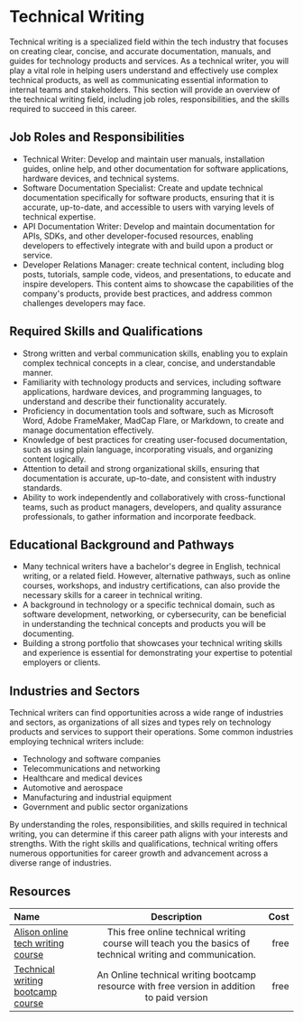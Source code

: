 # Technical Writing

Technical writing is a specialized field within the tech industry that focuses on creating clear, concise, and accurate
documentation, manuals, and guides for technology products and services. As a technical writer, you will play a vital role
in helping users understand and effectively use complex technical products, as well as communicating essential information
to internal teams and stakeholders. This section will provide an overview of the technical writing field, including job
roles, responsibilities, and the skills required to succeed in this career.

## Job Roles and Responsibilities

- Technical Writer: Develop and maintain user manuals, installation guides, online help, and other documentation for
  software applications, hardware devices, and technical systems.
- Software Documentation Specialist: Create and update technical documentation specifically for software products,
  ensuring that it is accurate, up-to-date, and accessible to users with varying levels of technical expertise.
- API Documentation Writer: Develop and maintain documentation for APIs, SDKs, and other developer-focused resources,
  enabling developers to effectively integrate with and build upon a product or service.
- Developer Relations Manager: create technical content, including blog posts, tutorials, sample code, videos, and presentations, to educate and inspire developers. This content aims to showcase the capabilities of the company's products, provide best practices, and address common challenges developers may face.

## Required Skills and Qualifications

- Strong written and verbal communication skills, enabling you to explain complex technical concepts in a clear, concise,
  and understandable manner.
- Familiarity with technology products and services, including software applications, hardware devices, and programming
  languages, to understand and describe their functionality accurately.
- Proficiency in documentation tools and software, such as Microsoft Word, Adobe FrameMaker, MadCap Flare, or Markdown, to
  create and manage documentation effectively.
- Knowledge of best practices for creating user-focused documentation, such as using plain language, incorporating visuals,
  and organizing content logically.
- Attention to detail and strong organizational skills, ensuring that documentation is accurate, up-to-date, and consistent
  with industry standards.
- Ability to work independently and collaboratively with cross-functional teams, such as product managers, developers, and
  quality assurance professionals, to gather information and incorporate feedback.

## Educational Background and Pathways

- Many technical writers have a bachelor's degree in English, technical writing, or a related field. However, alternative
  pathways, such as online courses, workshops, and industry certifications, can also provide the necessary skills for a career
  in technical writing.
- A background in technology or a specific technical domain, such as software development, networking, or cybersecurity,
  can be beneficial in understanding the technical concepts and products you will be documenting.
- Building a strong portfolio that showcases your technical writing skills and experience is essential for demonstrating
  your expertise to potential employers or clients.

## Industries and Sectors

Technical writers can find opportunities across a wide range of industries and sectors, as organizations of all sizes and
types rely on technology products and services to support their operations. Some common industries employing technical
writers include:

- Technology and software companies
- Telecommunications and networking
- Healthcare and medical devices
- Automotive and aerospace
- Manufacturing and industrial equipment
- Government and public sector organizations

By understanding the roles, responsibilities, and skills required in technical writing, you can determine if this career
path aligns with your interests and strengths. With the right skills and qualifications, technical writing offers numerous
opportunities for career growth and advancement across a diverse range of industries.

## Resources

| Name   | Description | Cost |
| :----- | :----: | ----: |
| [Alison online tech writing course](https://alison.com/course/technical-writing-essentials)    |  This free online technical writing course will teach you the basics of technical writing and communication.   |   free |
| [Technical writing bootcamp course](https://startuptrybe.trainercentralsite.com/course/techwriteearn#/home)    |  An Online technical writing bootcamp resource with free version in addition to paid version   |   free |